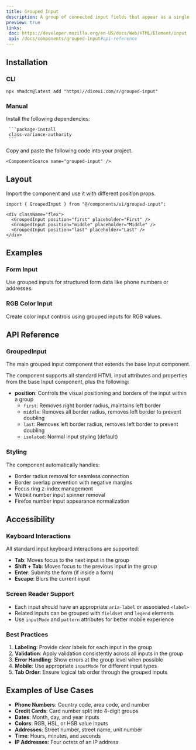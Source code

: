 ```yaml
---
title: Grouped Input
description: A group of connected input fields that appear as a single visual unit.
preview: true
links:
 doc: https://developer.mozilla.org/en-US/docs/Web/HTML/Element/input
 api: /docs/components/grouped-input#api-reference
---
```


<ComponentTabs name="grouped-input-demo" scalePreview />

## Installation

### CLI

```package-install
npx shadcn@latest add "https://diceui.com/r/grouped-input"
```

### Manual

<Steps>
  <Step>
     Install the following dependencies:

     ```package-install
     class-variance-authority
     ```
  </Step>
  <Step>
    Copy and paste the following code into your project.

    <ComponentSource name="grouped-input" />
  </Step>
</Steps>

## Layout

Import the component and use it with different position props.

```tsx
import { GroupedInput } from "@/components/ui/grouped-input";

<div className="flex">
  <GroupedInput position="first" placeholder="First" />
  <GroupedInput position="middle" placeholder="Middle" />
  <GroupedInput position="last" placeholder="Last" />
</div>
```

## Examples

### Form Input

Use grouped inputs for structured form data like phone numbers or addresses.

<ComponentTabs name="grouped-input-form-demo" />

### RGB Color Input

Create color input controls using grouped inputs for RGB values.

<ComponentTabs name="grouped-input-rgb-demo" />

## API Reference

### GroupedInput

The main grouped input component that extends the base Input component.

<AutoTypeTable
  path="./types/docs/grouped-input.ts"
  name="GroupedInputProps"
/>

The component supports all standard HTML input attributes and properties from the base Input component, plus the following:

- **position**: Controls the visual positioning and borders of the input within a group
  - `first`: Removes right border radius, maintains left border
  - `middle`: Removes all border radius, removes left border to prevent doubling
  - `last`: Removes left border radius, removes left border to prevent doubling  
  - `isolated`: Normal input styling (default)

### Styling

The component automatically handles:
- Border radius removal for seamless connection
- Border overlap prevention with negative margins
- Focus ring z-index management
- Webkit number input spinner removal
- Firefox number input appearance normalization

## Accessibility

### Keyboard Interactions

All standard input keyboard interactions are supported:

- **Tab**: Moves focus to the next input in the group
- **Shift + Tab**: Moves focus to the previous input in the group
- **Enter**: Submits the form (if inside a form)
- **Escape**: Blurs the current input

### Screen Reader Support

- Each input should have an appropriate `aria-label` or associated `<label>`
- Related inputs can be grouped with `fieldset` and `legend` elements
- Use `inputMode` and `pattern` attributes for better mobile experience

### Best Practices

1. **Labeling**: Provide clear labels for each input in the group
2. **Validation**: Apply validation consistently across all inputs in the group
3. **Error Handling**: Show errors at the group level when possible
4. **Mobile**: Use appropriate `inputMode` for different input types
5. **Tab Order**: Ensure logical tab order through the grouped inputs

## Examples of Use Cases

- **Phone Numbers**: Country code, area code, and number
- **Credit Cards**: Card number split into 4-digit groups
- **Dates**: Month, day, and year inputs
- **Colors**: RGB, HSL, or HSB value inputs
- **Addresses**: Street number, street name, unit number
- **Time**: Hours, minutes, and seconds
- **IP Addresses**: Four octets of an IP address
